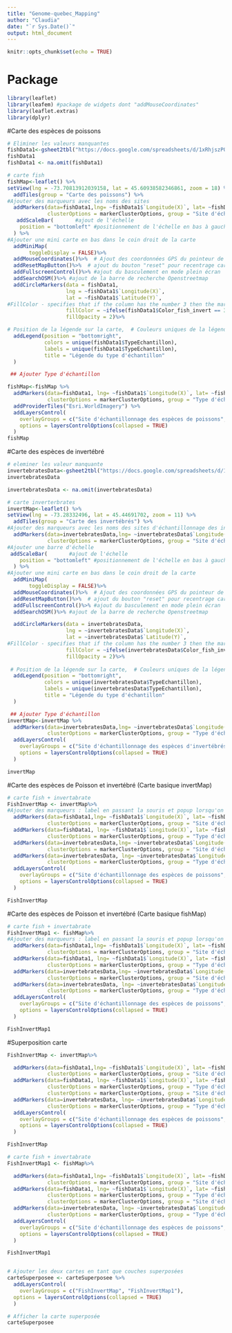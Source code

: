 ```yaml
---
title: "Genome-quebec_Mapping"
author: "Claudia"
date: "`r Sys.Date()`"
output: html_document
---
```


```r
knitr::opts_chunk$set(echo = TRUE)
```

# Package
```r
library(leaflet)
library(leafem) #package de widgets dont "addMouseCoordinates"
library(leaflet.extras)
library(dplyr)

```


#Carte des espèces de poissons
```r

# Eliminer les valeurs manquantes 
fishData1<-gsheet2tbl("https://docs.google.com/spreadsheets/d/1xRhjszPQpBNGDPy_O8rTBwMlMt8tBXHgsoCMpl_bFJQ/edit#gid=1480193508")
fishData1
fishData1 <- na.omit(fishData1)

# carte fish
fishMap<-leaflet() %>% 
setView(lng = -73.70813912039158, lat = 45.60938582346861, zoom = 18) %>% 
  addTiles(group = "Carte des poissons") %>%
#Ajouter des marqueurs avec les noms des sites
  addMarkers(data=fishData1,lng= ~fishData1$`Longitude(X)`, lat= ~fishData1$`Latitude(Y)`, popup=fishData1$SiteEchantillonnage,
             clusterOptions = markerClusterOptions, group = "Site d'échantillonnage des espèces de poissons") %>%
   addScaleBar(       #ajout de l'échelle
    position = "bottomleft" #positionnement de l'échelle en bas à gauche
  ) %>%
#Ajouter une mini carte en bas dans le coin droit de la carte 
  addMiniMap(
       toggleDisplay = FALSE)%>% 
  addMouseCoordinates()%>%  # Ajout des coordonnées GPS du pointeur de la souris
  addResetMapButton()%>%  # ajout du bouton "reset" pour recentrage carte   
  addFullscreenControl()%>% #ajout du basculement en mode plein écran
  addSearchOSM()%>% #ajout de la barre de recherche Openstreetmap
  addCircleMarkers(data = fishData1,
                   lng = ~fishData1$`Longitude(X)`,
                   lat = ~fishData1$`Latitude(Y)`,
#FillColor - specifies that if the column has the number 3 then the markers will be green
                   fillColor = ~ifelse(fishData1$Color_fish_invert == 3, "#32CD32"),
                   fillOpacity = 2)%>%

# Position de la légende sur la carte,  # Couleurs uniques de la légende, # Libellés correspondant aux couleurs, # Titre de la légende
  addLegend(position = "bottomright",  
            colors = unique(fishData1$TypeEchantillon), 
            labels = unique(fishData1$TypeEchantillon),  
            title = "Légende du type d'échantillon"
  )

 ## Ajouter Type d'échantillon

fishMap<-fishMap %>%
  addMarkers(data=fishData1, lng= ~fishData1$`Longitude(X)`, lat= ~fishData1$`Latitude(Y)`, popup=fishData1$TypeEchantillon,
             clusterOptions = markerClusterOptions, group = "Type d'échantillon poissons") %>%
  addProviderTiles("Esri.WorldImagery") %>%
  addLayersControl(
    overlayGroups = c("Site d'échantillonnage des espèces de poissons","Type d'échantillon poissons"),
    options = layersControlOptions(collapsed = TRUE)
  )
fishMap
```

#Carte des espèces de invertébré
```r
# eleminer les valeur manquante 
invertebratesData<-gsheet2tbl("https://docs.google.com/spreadsheets/d/1guPot-d5chEHyjYUn_Ufx51YMRfCkJGOOFLAnS1luhE/edit#gid=0")
invertebratesData

invertebratesData <- na.omit(invertebratesData)

# carte inverterbrates
invertMap<-leaflet() %>% 
setView(lng = -73.28332496, lat = 45.44691702, zoom = 11) %>% 
  addTiles(group = "Carte des invertébrés") %>%
#Ajouter des marqueurs avec les noms des sites d'échantillonnage des invertébrés
  addMarkers(data=invertebratesData,lng= ~invertebratesData$`Longitude(X)`, lat= ~invertebratesData$`Latitude(Y)`, popup=invertebratesData$SiteEchantillonnage, 
             clusterOptions = markerClusterOptions, group = "Site d'échantillonnage des espèces d'invertébrés") %>%
#Ajouter une barre d'échelle
 addScaleBar(       #ajout de l'échelle
    position = "bottomleft" #positionnement de l'échelle en bas à gauche
  ) %>%
#Ajouter une mini carte en bas dans le coin droit de la carte 
  addMiniMap(
       toggleDisplay = FALSE)%>% 
  addMouseCoordinates()%>%  # Ajout des coordonnées GPS du pointeur de la souris
  addResetMapButton()%>%  # ajout du bouton "reset" pour recentrage carte   
  addFullscreenControl()%>% #ajout du basculement en mode plein écran
  addSearchOSM()%>% #ajout de la barre de recherche Openstreetmap

  addCircleMarkers(data = invertebratesData,
                   lng = ~invertebratesData$`Longitude(X)`,
                   lat = ~invertebratesData$`Latitude(Y)`,
#FillColor - specifies that if the column has the number 3 then the markers will be red
                   fillColor = ~ifelse(invertebratesData$Color_fish_invert == 4, "#FF0000"),
                   fillOpacity = 2)%>%
  
 # Position de la légende sur la carte,  # Couleurs uniques de la légende, # Libellés correspondant aux couleurs, # Titre de la légende
  addLegend(position = "bottomright",  
            colors = unique(invertebratesData$TypeEchantillon), 
            labels = unique(invertebratesData$TypeEchantillon),  
            title = "Légende du type d'échantillon" 
  )

 ## Ajouter Type d'échantillon
invertMap<-invertMap %>%
  addMarkers(data=invertebratesData,lng= ~invertebratesData$`Longitude(X)`, lat= ~invertebratesData$`Latitude(Y)`, popup=invertebratesData$TypeEchantillon,
             clusterOptions = markerClusterOptions, group = "Type d'échantillon d'invertébrés") %>%
  addLayersControl(
    overlayGroups = c("Site d'échantillonnage des espèces d'invertébrés","Type d'échantillon d'invertébrés"),
    options = layersControlOptions(collapsed = TRUE)
  )

invertMap


```

#Carte des espèces de Poisson et invertébré (Carte basique invertMap)
```r
# carte fish + invertabrate
FishInvertMap <- invertMap%>%
#Ajouter des marqueurs : label en passant la souris et popup lorsqu'on clique sur le marqueur
  addMarkers(data=fishData1,lng= ~fishData1$`Longitude(X)`, lat= ~fishData1$`Latitude(Y)`, label=fishData1$TypeEchantillon, popup=fishData1$SiteEchantillonnage,
             clusterOptions = markerClusterOptions, group = "Site d'échantillonnage des espèces de poissons") %>%
  addMarkers(data=fishData1, lng= ~fishData1$`Longitude(X)`, lat= ~fishData1$`Latitude(Y)`, label=fishData1$SiteEchantillonnage, popup=fishData1$TypeEchantillon,
             clusterOptions = markerClusterOptions, group = "Type d'échantillon poissons") %>%
  addMarkers(data=invertebratesData,lng= ~invertebratesData$`Longitude(X)`, lat= ~invertebratesData$`Latitude(Y)`, label=invertebratesData$TypeEchantillon, popup=invertebratesData$SiteEchantillonnage,
             clusterOptions = markerClusterOptions, group = "Site d'échantillonnage des espèces d'invertébrés") %>%
  addMarkers(data=invertebratesData, lng= ~invertebratesData$`Longitude(X)`, lat= ~invertebratesData$`Latitude(Y)`, label=invertebratesData$SiteEchantillonnage, popup=invertebratesData$TypeEchantillon,
             clusterOptions = markerClusterOptions, group = "Type d'échantillon d'invertébrés") %>%
  addLayersControl(
    overlayGroups = c("Site d'échantillonnage des espèces de poissons","Type d'échantillon poissons","Site d'échantillonnage des espèces d'invertébrés","Type d'échantillon d'invertébrés"),
    options = layersControlOptions(collapsed = TRUE)
  ) 

FishInvertMap
```

#Carte des espèces de Poisson et invertébré (Carte basique fishMap)
```r
# carte fish + invertabrate
FishInvertMap1 <- fishMap%>%
#Ajouter des marqueurs : label en passant la souris et popup lorsqu'on clique sur le marqueur
  addMarkers(data=fishData1,lng= ~fishData1$`Longitude(X)`, lat= ~fishData1$`Latitude(Y)`, label=fishData1$TypeEchantillon, popup=fishData1$SiteEchantillonnage,
             clusterOptions = markerClusterOptions, group = "Site d'échantillonnage des espèces de poissons") %>%
  addMarkers(data=fishData1, lng= ~fishData1$`Longitude(X)`, lat= ~fishData1$`Latitude(Y)`, label=fishData1$SiteEchantillonnage, popup=fishData1$TypeEchantillon,
             clusterOptions = markerClusterOptions, group = "Type d'échantillon poissons") %>%
  addMarkers(data=invertebratesData,lng= ~invertebratesData$`Longitude(X)`, lat= ~invertebratesData$`Latitude(Y)`, label=invertebratesData$TypeEchantillon, popup=invertebratesData$SiteEchantillonnage,
             clusterOptions = markerClusterOptions, group = "Site d'échantillonnage des espèces d'invertébrés") %>%
  addMarkers(data=invertebratesData, lng= ~invertebratesData$`Longitude(X)`, lat= ~invertebratesData$`Latitude(Y)`, label=invertebratesData$SiteEchantillonnage, popup=invertebratesData$TypeEchantillon,
             clusterOptions = markerClusterOptions, group = "Type d'échantillon d'invertébrés") %>%
  addLayersControl(
    overlayGroups = c("Site d'échantillonnage des espèces de poissons","Type d'échantillon poissons","Site d'échantillonnage des espèces d'invertébrés","Type d'échantillon d'invertébrés"),
    options = layersControlOptions(collapsed = TRUE)
  ) 

FishInvertMap1
```

#Superposition carte
```r
FishInvertMap <- invertMap%>%

  addMarkers(data=fishData1,lng= ~fishData1$`Longitude(X)`, lat= ~fishData1$`Latitude(Y)`, popup=fishData1$SiteEchantillonnage,
             clusterOptions = markerClusterOptions, group = "Site d'échantillonnage des espèces de poissons") %>%
  addMarkers(data=fishData1, lng= ~fishData1$`Longitude(X)`, lat= ~fishData1$`Latitude(Y)`, popup=fishData1$TypeEchantillon,
             clusterOptions = markerClusterOptions, group = "Type d'échantillon poissons") %>%addMarkers(data=invertebratesData,lng= ~invertebratesData$`Longitude(X)`, lat= ~invertebratesData$`Latitude(Y)`, popup=invertebratesData$SiteEchantillonnage,
             clusterOptions = markerClusterOptions, group = "Site d'échantillonnage des espèces d'invertébrés") %>%
  addMarkers(data=invertebratesData, lng= ~invertebratesData$`Longitude(X)`, lat= ~invertebratesData$`Latitude(Y)`, popup=invertebratesData$TypeEchantillon,
             clusterOptions = markerClusterOptions, group = "Type d'échantillon d'invertébrés") %>%
  addLayersControl(
    overlayGroups = c("Site d'échantillonnage des espèces de poissons","Type d'échantillon poissons","Site d'échantillonnage des espèces d'invertébrés","Type d'échantillon d'invertébrés"),
    options = layersControlOptions(collapsed = TRUE)
  ) 

FishInvertMap

# carte fish + invertabrate
FishInvertMap1 <- fishMap%>%

  addMarkers(data=fishData1,lng= ~fishData1$`Longitude(X)`, lat= ~fishData1$`Latitude(Y)`, popup=fishData1$SiteEchantillonnage,
             clusterOptions = markerClusterOptions, group = "Site d'échantillonnage des espèces de poissons") %>%
  addMarkers(data=fishData1, lng= ~fishData1$`Longitude(X)`, lat= ~fishData1$`Latitude(Y)`, popup=fishData1$TypeEchantillon,
             clusterOptions = markerClusterOptions, group = "Type d'échantillon poissons") %>%addMarkers(data=invertebratesData,lng= ~invertebratesData$`Longitude(X)`, lat= ~invertebratesData$`Latitude(Y)`, popup=invertebratesData$SiteEchantillonnage,
             clusterOptions = markerClusterOptions, group = "Site d'échantillonnage des espèces d'invertébrés") %>%
  addMarkers(data=invertebratesData, lng= ~invertebratesData$`Longitude(X)`, lat= ~invertebratesData$`Latitude(Y)`, popup=invertebratesData$TypeEchantillon,
             clusterOptions = markerClusterOptions, group = "Type d'échantillon d'invertébrés") %>%
  addLayersControl(
    overlayGroups = c("Site d'échantillonnage des espèces de poissons","Type d'échantillon poissons","Site d'échantillonnage des espèces d'invertébrés","Type d'échantillon d'invertébrés"),
    options = layersControlOptions(collapsed = TRUE)
  ) 

FishInvertMap1


# Ajouter les deux cartes en tant que couches superposées
carteSuperposee <- carteSuperposee %>%
  addLayersControl(
    overlayGroups = c("FishInvertMap", "FishInvertMap1"),
  options = layersControlOptions(collapsed = TRUE)
  ) 

# Afficher la carte superposée
carteSuperposee
```